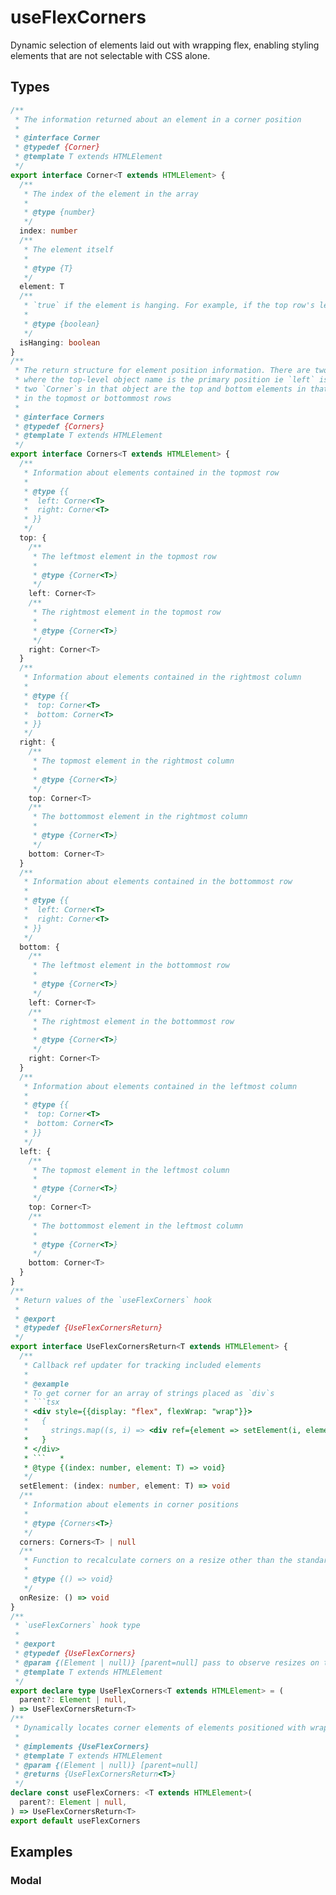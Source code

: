 
<Meta title="Example/UseFlexCorners" />

# useFlexCorners

Dynamic selection of elements laid out with wrapping flex, enabling styling elements that are not selectable with CSS alone.

## Types

````ts
/**
 * The information returned about an element in a corner position
 *
 * @interface Corner
 * @typedef {Corner}
 * @template T extends HTMLElement
 */
export interface Corner<T extends HTMLElement> {
  /**
   * The index of the element in the array
   *
   * @type {number}
   */
  index: number
  /**
   * The element itself
   *
   * @type {T}
   */
  element: T
  /**
   * `true` if the element is hanging. For example, if the top row's leftmost element is not in the leftmost column.
   *
   * @type {boolean}
   */
  isHanging: boolean
}
/**
 * The return structure for element position information. There are two dimensions,
 * where the top-level object name is the primary position ie `left` is the leftmost column, and the
 * two `Corner`s in that object are the top and bottom elements in that column, even if they are not
 * in the topmost or bottommost rows
 *
 * @interface Corners
 * @typedef {Corners}
 * @template T extends HTMLElement
 */
export interface Corners<T extends HTMLElement> {
  /**
   * Information about elements contained in the topmost row
   *
   * @type {{
   *  left: Corner<T>
   *  right: Corner<T>
   * }}
   */
  top: {
    /**
     * The leftmost element in the topmost row
     *
     * @type {Corner<T>}
     */
    left: Corner<T>
    /**
     * The rightmost element in the topmost row
     *
     * @type {Corner<T>}
     */
    right: Corner<T>
  }
  /**
   * Information about elements contained in the rightmost column
   *
   * @type {{
   *  top: Corner<T>
   *  bottom: Corner<T>
   * }}
   */
  right: {
    /**
     * The topmost element in the rightmost column
     *
     * @type {Corner<T>}
     */
    top: Corner<T>
    /**
     * The bottommost element in the rightmost column
     *
     * @type {Corner<T>}
     */
    bottom: Corner<T>
  }
  /**
   * Information about elements contained in the bottommost row
   *
   * @type {{
   *  left: Corner<T>
   *  right: Corner<T>
   * }}
   */
  bottom: {
    /**
     * The leftmost element in the bottommost row
     *
     * @type {Corner<T>}
     */
    left: Corner<T>
    /**
     * The rightmost element in the bottommost row
     *
     * @type {Corner<T>}
     */
    right: Corner<T>
  }
  /**
   * Information about elements contained in the leftmost column
   *
   * @type {{
   *  top: Corner<T>
   *  bottom: Corner<T>
   * }}
   */
  left: {
    /**
     * The topmost element in the leftmost column
     *
     * @type {Corner<T>}
     */
    top: Corner<T>
    /**
     * The bottommost element in the leftmost column
     *
     * @type {Corner<T>}
     */
    bottom: Corner<T>
  }
}
/**
 * Return values of the `useFlexCorners` hook
 *
 * @export
 * @typedef {UseFlexCornersReturn}
 */
export interface UseFlexCornersReturn<T extends HTMLElement> {
  /**
   * Callback ref updater for tracking included elements
   *
   * @example
   * To get corner for an array of strings placed as `div`s
   * ```tsx
   * <div style={{display: "flex", flexWrap: "wrap"}}>
   *   {
   *     strings.map((s, i) => <div ref={element => setElement(i, element)}>{s}</div>)
   *   }
   * </div>
   * ```   *
   * @type {(index: number, element: T) => void}
   */
  setElement: (index: number, element: T) => void
  /**
   * Information about elements in corner positions
   *
   * @type {Corners<T>}
   */
  corners: Corners<T> | null
  /**
   * Function to recalculate corners on a resize other than the standard window event
   *
   * @type {() => void}
   */
  onResize: () => void
}
/**
 * `useFlexCorners` hook type
 *
 * @export
 * @typedef {UseFlexCorners}
 * @param {(Element | null)} [parent=null] pass to observe resizes on the parent, updating corners when it resizes
 * @template T extends HTMLElement
 */
export declare type UseFlexCorners<T extends HTMLElement> = (
  parent?: Element | null,
) => UseFlexCornersReturn<T>
/**
 * Dynamically locates corner elements of elements positioned with wrapping flex
 *
 * @implements {UseFlexCorners}
 * @template T extends HTMLElement
 * @param {(Element | null)} [parent=null]
 * @returns {UseFlexCornersReturn<T>}
 */
declare const useFlexCorners: <T extends HTMLElement>(
  parent?: Element | null,
) => UseFlexCornersReturn<T>
export default useFlexCorners
````

## Examples

### Modal

<Canvas withSource="open">
  <Story name="Apps" story={stories.apps} />
</Canvas>
